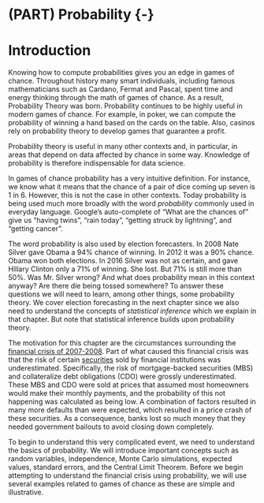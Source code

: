 # (PART) Probability {-} {#prob}

# Introduction

Knowing how to compute probabilities gives you an edge in games of chance. Throughout history many smart individuals, including famous mathematicians such as Cardano, Fermat and Pascal, spent time and energy thinking through the math of games of chance. As a result, Probability Theory was born. Probability  continues to be highly useful in modern games of chance. For example, in poker, we can compute the probability of winning a hand based on the cards on the table. Also, casinos rely on probability theory to develop games that guarantee a profit. 

Probability theory is useful in many other contexts and, in particular, in areas that depend on data affected by chance in some way. Knowledge of probability is therefore indispensable for data science.

In games of chance probability has a very intuitive definition. For instance, we know what it means that the chance of a pair of dice coming up seven is 1 in 6. However, this is not the case in other contexts. Today probability is being used much more broadly with the word _probability_ commonly used in everyday language. Google's auto-complete of "What are the chances of" give us "having twins", "rain today", "getting struck by lightning", and "getting cancer". 

The word probability is also used by election forecasters. In 2008 Nate Silver gave Obama a 94% chance of winning. In 2012 it was a 90% chance. Obama won both elections. In 2016 Silver was not as certain, and gave Hillary Clinton only a 71% of winning. She lost. But 71% is still more than 50%. Was Mr. Silver wrong? And what does probability mean in this context anyway? Are there die being tossed somewhere? To answer these questions we will need to learn, among other things, some probability theory. We cover election forecasting in the next chapter since we also need to understand the concepts of _statistical inference_ which we explain in that chapter. But note that statistical inference builds upon probability theory.

The motivation for this chapter are the circumstances surrounding the [financial crisis of 2007-2008](https://en.wikipedia.org/wiki/Financial_crisis_of_2007%E2%80%9308). Part of what caused this financial crisis was that the risk of certain [securities](https://en.wikipedia.org/wiki/Security_(finance)) sold by financial institutions was underestimated. Specifically, the risk of mortgage-backed securities (MBS) and collateralize debt obligations (CDO) were grossly underestimated. These MBS and CDO were sold at prices that assumed most homeowners would make their monthly payments, and the probability of this not happening was calculated as being low. A combination of factors resulted in many more defaults than were expected, which resulted in a price crash of these securities. As a consequence, banks lost so much money that they needed government bailouts to avoid closing down completely.

To begin to understand this very complicated event, we need to understand the basics of probability. We will introduce important concepts such as random variables, independence, Monte Carlo simulations, expected values, standard errors, and the Central Limit Theorem. Before we begin attempting to understand the financial crisis using probability, we will use several examples related to games of chance as these are simple and illustrative.

